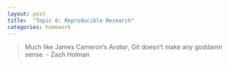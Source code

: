 ```yaml
---
layout: post
title:  "Topic 6: Reproducible Research"
categories: homework
---
```


> Much like James Cameron's *Avatar*, Git doesn't make any goddamn
> sense. - Zach Holman
